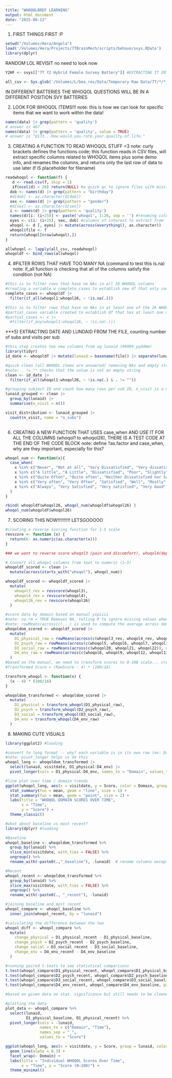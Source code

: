 ```yaml
---
title: "WHOQOLBREF LEARNING"
output: html_document
date: "2025-08-13"
---
```

1) FIRST THINGS FIRST :P
```r
setwd("/Volumes/Hera/Angela")
load('/Volumes/Hera/Projects/7TBrainMech/scripts/behave/svys.RData')
library(dplyr)
```
RANDOM LOL REVISIT no need to look now
```r
Y2HF <- svys[["7T Y2 Hybrid Female Survey Battery"]] #EXTRACTING IT INTO DATAFRAME

all_csv <- Sys.glob('/Volumes/L/bea_res/Data/Temporary Raw Data/7T/*/*_selfreport.csv') #finding where all those files are, the * is a placeholder(glob placeholder)

```

IN DIFFERENT BATTERIES THE WHOQOL QUESTIONS WILL BE IN A DIFFERENT POSITION SVY BATTERIES

2) LOOK FOR WHOQOL ITEMS!!!
note: this is how we can look for specific items that we want to work within the data! 
```r
names(data) |> grep(pattern = 'quality')
# answer is 467
names(data) |> grep(pattern = 'quality', value = TRUE)
# answer is "Q173...How.would.you.rate.your.quality.of.life."
```

3) CREATING A FUNCTION TO READ WHOQOL STUFF <3
note: curly brackets defines the functions code; this function reads in CSV files, will extract specific columns related to WHOQOL items plus some demo info, and renames the columns, and returns only the last row of data to use later (f iS placeholder for filename) 
```r
readwhoqol <- function(f) {
   d <- read.csv(f, skip = 1)
   if(ncol(d) < 20) return(NULL) #a quick qc to ignore files with missing/incomplete data
  dob <- names(d) |> grep(pattern = "birthday")
  #d[dob] <- as.character(d[dob]) 
  sex <- names(d) |> grep(pattern = "gender")
  #d[sex] <- as.character(d[sex])
  i <- names(d) |> grep(pattern = 'quality')
  names(d)[i: (i+25)] <- paste('whoqol', 1:26, sep = '') #renaming columns to be whoqol1 to whoqol26
  eyes <- c(i: (i+25), sex, dob) #columns of interest to extract from
  whoqol <- d [, eyes] |> mutate(across(everything(), as.character))
  whoqol$file <- f
  return(whoqol[nrow(whoqol),])
}

allwhoqol <- lapply(all_csv, readwhoqol)
whoqoldf <- bind_rows(allwhoqol)
```

4) #FILTER ROWS THAT HAVE TOO MANY NA (command to test this is.na) note: if_all function is checking that all of the columns satisfy the condition (not NA)
```r
#this is to filter rows that have no NAs in all 26 WHOQOL columns 
#creating a variable w complete_cases to establish new df that only contains rows where all items are filled in (no NA reponse)
complete_cases <- whoqoldf |> 
  filter(if_all(whoqol1:whoqol26, ~ !is.na(.)))

#this is to filter rows that have no NAs in at least one of the 26 WHOQOL columns 
#partial_cases variable created to establish df that has at least one non-missing value among the 26 items
#partial_cases <- x |> 
  #filter(if_any(whoqol1:whoqol26, ~ !is.na(.)))
```

***5) EXTRACTING DATE AND LUNDAID FROM THE FILE, counting number of subs and visits per sub
```r
#this step creates two new columns from og lunaid (99999_yyddmm)
library(tidyr)
id_date <- whoqoldf |> mutate(lunaid = basename(file)) |> separate(lunaid,c('lunaid', "visitdate")) 

#quick clean (all WHOQOL items are answered) removing NAs and empty strings
#note: . != "" checks that the value is not an empty string
clean <- id_date |> 
  filter(if_all(whoqol1:whoqol26, ~ !is.na(.) & . != ""))

#grouping subject ID and count how many rows per sub ID, n_visit is a new column created
lunaid_grouped <- clean |>
  group_by(lunaid) |> 
  summarise(n_visit = n())

visit_distribution <- lunaid_grouped |>
  count(n_visit, name = "n_subs")
  
```

6) CREATING A NEW FUNCTION THAT USES case_when AND USE IT FOR ALL THE COLUMNS (whoqol1 to whoqol26), THERE IS A TEST CODE AT THE END OF THE CODE BLOCK 
note: define ?as.factor and case_when, why are they important, especially for this? 
```r
whoqol_num <- function(x){
  case_when(
    x %in% c("Never", "Not at all", "Very Dissatisfied", "Very dissatisfied", "Very poor", "Very Poor", "1") ~ 1,
    x %in% c("A little", "A Little", "Dissatisfied", "Poor", "Slightly", "Seldom", "2") ~ 2,
    x %in% c("Quite Often", "Quite often", "Neither Dissatisfied nor Satisfied", "Neither dissatisfied nor satisfied", "Neither Poor nor Well", "Neither poor nor well", "Moderately", "A moderate amount", "A Moderate Amount", "Neither Poor nor Good", "Neither poor nor good", "3") ~ 3,
    x %in% c("Very often", "Very Often", "Satisfied", "Well", "Mostly", "Very much", "Very Much",  "Satisfied", "Good", "4") ~ 4,
    x %in% c("Always", "Very Satisfied", "Very satisfied", "Very Good", "Very good", "An extreme amount", "An Extreme Amount", "Extremely", "Completely", "Very well", "Very Well", "5") ~ 5
  )
}

rbind( whoqoldf$whoqol26, whoqol_num(whoqoldf$whoqol26) ) 
whoqol_num(whoqoldf$whoqol26)
```

7) SCORING THIS NOW!!!!!!!!!! LETSGOOOOO
```r
#creating a reverse scoring function for 1-5 scale 
revscore <- function (x) {
  return(6- as.numeric(as.character(x)))
}

### we want to reverse score whoqol3 (pain and discomfort), whoqol4(dependence on medicinal substances), and whoqol26(negative feelings) ###

# Convert all whoqol columns from text to numeric (1–5)
whoqoldf_scored <- clean |> 
  mutate(across(starts_with("whoqol"), whoqol_num))

whoqoldf_scored <- whoqoldf_scored |>
  mutate(
    whoqol3_rev = revscore(whoqol3),
    whoqol4_rev = revscore(whoqol4),
    whoqol26_rev = revscore(whoqol26)
  )

#score data by domain based on manual yipiiii 
#note: na.rm = TRUE Removes NA, telling R to ignore missing values when computing the mean
#note: rowMeans(across(c(...) is used to compute the average across domain items. 
whoqoldom_scored <- whoqoldf_scored |> 
  mutate(
    D1_physical_raw = rowMeans(across(c(whoqol3_rev, whoqol4_rev, whoqol10, whoqol15, whoqol16, whoqol17, whoqol18)), na.rm = TRUE),
    D2_psych_raw = rowMeans(across(c(whoqol5, whoqol6, whoqol7, whoqol11, whoqol19, whoqol26_rev)), na.rm = TRUE),
    D3_social_raw = rowMeans(across(c(whoqol20, whoqol21, whoqol22)), na.rm = TRUE),
    D4_env_raw = rowMeans(across(c(whoqol8, whoqol9, whoqol12, whoqol13, whoqol14, whoqol23, whoqol24, whoqol25)), na.rm = TRUE)
  )
#based on the manual, we need to transform scores to 0-100 scale... create a function then create new df 
#Transformed Score = (RawScore - 4) * (100/16)

transform_whoqol <- function(x) {
  (x - 4) * (100/16)
}

whoqoldom_transformed <- whoqoldom_scored |>
  mutate(
    D1_physical = transform_whoqol(D1_physical_raw), 
    D2_psych = transform_whoqol(D2_psych_raw),
    D3_social = transform_whoqol(D3_social_raw),
    D4_env = transform_whoqol(D4_env_raw)
  )
```

8) MAKING CUTE VISUALS
```r
library(ggplot2) #loading

#convert to long format -- why? each variable is in its own row (ex: Domain and Score) -- ggplot2 requires long format for grouped plots! (e.g., boxplots, bar charts, line plots, etc.)
#note: pivot_longer helps us do this 
whoqol_long <- whoqoldom_transformed |>
  select(lunaid, visitdate, D1_physical:D4_env) |> 
  pivot_longer(cols = D1_physical:D4_env, names_to = "Domain", values_to = "Score")

#line plot over time / domain trends
ggplot(whoqol_long, aes(x = visitdate, y = Score, color = Domain, group = Domain)) + 
  stat_summary(fun = mean, geom = "line", size = 1) +
  stat_summary(fun = mean, geom = "point", size = 2) + 
  labs(title = "WHOQOL DOMAIN SCORES OVER TIME",
       x = "Time",
       y = "Score") + 
  theme_classic()

#what about baseline vs most recent? 
library(dplyr) #loading 

#Baseline
whoqol_baseline <- whoqoldom_transformed %>% 
  group_by(lunaid) %>%
  slice_min(visitdate, with_ties = FALSE) %>%
  ungroup() %>%
  rename_with(~paste0(.,"_baseline"), -lunaid)  # rename columns except lunaid

#Recent
whoqol_recent <- whoqoldom_transformed %>% 
  group_by(lunaid) %>% 
  slice_max(visitdate, with_ties = FALSE) %>% 
  ungroup() %>% 
  rename_with(~paste0(., "_recent"), -lunaid) 

#joining baseline and most recent
whoqol_compare <- whoqol_baseline %>%
  inner_join(whoqol_recent, by = "lunaid")

#calculating the difference between the two
whoqol_diff <- whoqol_compare %>%
  mutate(
    change_physical = D1_physical_recent - D1_physical_baseline,
    change_psych = D2_psych_recent - D2_psych_baseline, 
    change_social = D3_social_recent - D3_social_baseline,
    change_env = D4_env_recent - D4_env_baseline
  )

#running paired t-tests to see statistical comparisons
t.test(whoqol_compare$D1_physical_recent, whoqol_compare$D1_physical_baseline, paired = TRUE)
t.test(whoqol_compare$D2_psych_recent, whoqol_compare$D2_psych_baseline, paired = TRUE)
t.test(whoqol_compare$D3_social_recent, whoqol_compare$D3_social_baseline, paired = TRUE)
t.test(whoqol_compare$D4_env_recent, whoqol_compare$D4_env_baseline, paired = TRUE)

#based on given data no stat. significance but still needs to be cleaned up, revisit. 

#plotting the data
plot_data <- whoqol_compare %>%
  select(lunaid,
         D1_physical_baseline, D1_physical_recent) %>%
  pivot_longer(cols = -lunaid,
               names_to = c("Domain", "Time"),
               names_sep = "_",
               values_to = "Score")

ggplot(whoqol_long, aes(x = visitdate, y = Score, group = lunaid, color = Domain)) +
  geom_line(alpha = 0.3) +
  facet_wrap(~ Domain) +
  labs(title = "Individual WHOQOL Scores Over Time",
       x = "Time", y = "Score (0–100)") +
  theme_minimal()



```


